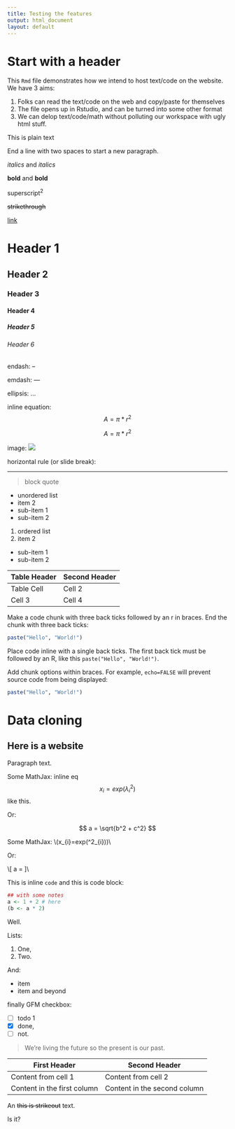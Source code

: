 ```yaml
---
title: Testing the features
output: html_document
layout: default
---
```


# Start with a header

This `Rmd` file demonstrates how we intend to host text/code
on the website. We have 3 aims:

1. Folks can read the text/code on the web and
  copy/paste for themselves
2. The file opens up in Rstudio, and can be turned into some
  other format
2. We can delop text/code/math without polluting our workspace
  with ugly html stuff.

This is plain text

End a line with two spaces
to start a new paragraph.  

*italics* and _italics_

**bold** and __bold__

superscript^2^

~~strikethrough~~

[link](http://peter.solymos.org)

# Header 1

## Header 2

### Header 3

#### Header 4

##### Header 5

###### Header 6

endash: --

emdash: ---

ellipsis: ...

inline equation: $$A = \pi*r^{2}$$

$$A = \pi*r^{2}$$

image: ![](favicon.ico)

horizontal rule (or slide break):

***

> block quote

* unordered list
* item 2
 + sub-item 1
 + sub-item 2

1. ordered list
2. item 2
 + sub-item 1
 + sub-item 2

Table Header | Second Header
------------- | -------------
Table Cell | Cell 2
Cell 3 | Cell 4 

Make a code chunk with three back ticks followed
by an r in braces. End the chunk with three back
ticks: 

```R
paste("Hello", "World!")
``` 

Place code inline with a single back ticks. The
first back tick must be followed by an R, like
this `paste("Hello", "World!")`.

Add chunk options within braces. For example,
`echo=FALSE` will prevent source code from being
displayed:

```R
paste("Hello", "World!")
``` 


# Data cloning

## Here is a website

Paragraph text.

Some MathJax: inline eq $$ x_{i}=exp(\lambda^2_{i}) $$ like this.

Or:

$$ a = \sqrt{b^2 + c^2} $$


Some MathJax: \\(x_{i}=exp(\lambda^2_{i}))\\

Or:

\\[ a = \sqrt{b^2 + c^2} ]\\

This is inline `code` and this is code block:

```R
## with some notes
a <- 1 + 2 # here
(b <- a * 2)
```

Well.

Lists:

1. One,
2. Two.

And:

* item
* item
  and beyond

finally GFM checkbox:

- [ ] todo 1
- [x] done,
- [ ] not.

> We're living the future so
> the present is our past.


First Header | Second Header
------------ | -------------
Content from cell 1 | Content from cell 2
Content in the first column | Content in the second column

An ~~this is strikeout~~ text.

Is it?
